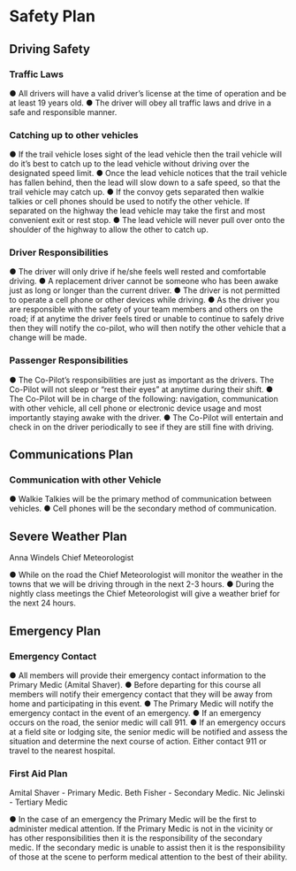# Safety Plan

## Driving Safety

### Traffic Laws

●	All drivers will have a valid driver’s license at the time of operation and be at least 19 years old.
●	The driver will obey all traffic laws and drive in a safe and responsible manner.

### Catching up to other vehicles

●	If the trail vehicle loses sight of the lead vehicle then the trail vehicle will do it’s best to catch up to the lead vehicle without driving over the designated speed limit. 
●	Once the lead vehicle notices that the trail vehicle has fallen behind, then the lead will slow down to a safe speed, so that the trail vehicle may catch up. 
●	If the convoy gets separated then walkie talkies or cell phones should be used to notify the other vehicle. If separated on the highway the lead vehicle may take the first and most convenient exit or rest stop. 
●	The lead vehicle will never pull over onto the shoulder of the highway to allow the other to catch up. 

### Driver Responsibilities

●	The driver will only drive if he/she feels well rested and comfortable driving. 
●	A replacement driver cannot be someone who has been awake just as long or longer than the current driver. 
●	The driver is not permitted to operate a cell phone or other devices while driving.
●	As the driver you are responsible with the safety of your team members and others on the road; if at anytime the driver feels tired or unable to continue to safely drive then they will notify the co-pilot, who will then notify the other vehicle that a change will be made. 

### Passenger Responsibilities

●	The Co-Pilot’s responsibilities are just as important as the drivers. The Co-Pilot will not sleep or “rest their eyes” at anytime during their shift. 
●	The Co-Pilot will be in charge of the following: navigation, communication with other vehicle, all cell phone or electronic device usage and most importantly staying awake with the driver.
●	The Co-Pilot will entertain and check in on the driver periodically to see if they are still fine with driving.

## Communications Plan

### Communication with other Vehicle

●	Walkie Talkies will be the primary method of communication between vehicles.
●	Cell phones will be the secondary method of communication.

## Severe Weather Plan

Anna Windels Chief Meteorologist

●	While on the road the Chief Meteorologist will monitor the weather in the towns that we will be driving through in the next 2-3 hours. 
●	During the nightly class meetings the Chief Meteorologist will give a weather brief for the next 24 hours. 

## Emergency Plan										

### Emergency Contact

●	All members will provide their emergency contact information to the Primary Medic (Amital Shaver). 
●	Before departing for this course all members will notify their emergency contact that they will be away from home and participating in this event. 
●	The Primary Medic will notify the emergency contact in the event of an emergency.
●	If an emergency occurs on the road, the senior medic will call 911.
●	If an emergency occurs at a field site or lodging site, the senior medic will be notified and assess the situation and determine the next course of action. Either contact 911 or travel to the nearest hospital.
	
### First Aid Plan

Amital Shaver - Primary Medic. Beth Fisher -  Secondary Medic. Nic Jelinski - Tertiary Medic

●	In the case of an emergency the Primary Medic will be the first to administer medical attention. If the Primary Medic is not in the vicinity or has other responsibilities then it is the responsibility of the secondary medic. If the secondary medic is unable to assist then it is the responsibility of those at the scene to perform medical attention to the best of their ability.
